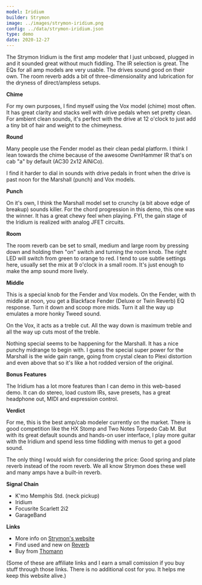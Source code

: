 ```yaml
---
model: Iridium
builder: Strymon
image: ../images/strymon-iridium.png
config: ../data/strymon-iridium.json
type: demo
date: 2020-12-27
---
```


The Strymon Iridium is the first amp modeler that I just unboxed, plugged in and it sounded great without much fiddling. The IR selection is great. The EQs for all amp models are very usable. The drives sound good on their own. The room reverb adds a bit of three-dimensionality and lubrication for the dryness of direct/ampless setups.

**Chime**

For my own purposes, I find myself using the Vox model (chime) most often. It has great clarity and stacks well with drive pedals when set pretty clean. For ambient clean sounds, it's perfect with the drive at 12 o'clock to just add a tiny bit of hair and weight to the chimeyness.

**Round**

Many people use the Fender model as their clean pedal platform. I think I lean towards the chime because of the awesome OwnHammer IR that's on cab "a" by default (AC30 2x12 AlNiCo).

I find it harder to dial in sounds with drive pedals in front when the drive is past noon for the Marshall (punch) and Vox models.

**Punch**

On it's own, I think the Marshall model set to crunchy (a bit above edge of breakup) sounds killer. For the chord progression in this demo, this one was the winner. It has a great chewy feel when playing. FYI, the gain stage of the Iridium is realized with analog JFET circuits.

**Room**

The room reverb can be set to small, medium and large room by pressing down and holding then "on" switch and turning the room knob. The right LED will switch from green to orange to red. I tend to use subtle settings here, usually set the mix at 9 o'clock in a small room. It's just enough to make the amp sound more lively.

**Middle**

This is a special knob for the Fender and Vox models. On the Fender, with th middle at noon, you get a Blackface Fender (Deluxe or Twin Reverb) EQ response. Turn it down and scoop more mids. Turn it all the way up emulates a more honky Tweed sound.

On the Vox, it acts as a treble cut. All the way down is maximum treble and all the way up cuts most of the treble.

Nothing special seems to be happening for the Marshall. It has a nice punchy midrange to begin with. I guess the special super power for the Marshall is the wide gain range, going from crystal clean to Plexi distortion and even above that so it's like a hot rodded version of the original.

**Bonus Features**

The Iridium has a lot more features than I can demo in this web-based demo. It can do stereo, load custom IRs, save presets, has a great headphone out, MIDI and expression control.

**Verdict**

For me, this is the best amp/cab modeler currently on the market. There is good competition like the HX Stomp and Two Notes Torpedo Cab M. But with its great default sounds and hands-on user interface, I play more guitar with the Iridium and spend less time fiddling with menus to get a good sound.

The only thing I would wish for considering the price: Good spring and plate reverb instead of the room reverb. We all know Strymon does these well and many amps have a built-in reverb.

**Signal Chain**

- K'mo Memphis Std. (neck pickup)
- Iridium
- Focusrite Scarlett 2i2
- GarageBand

**Links**

- More info on [Strymon's website](https://www.strymon.net/product/iridium/)
- Find used and new on [Reverb](https://reverb.grsm.io/loopydemos-strymon-iridium)
- Buy from [Thomann](https://www.thomann.de/de/strymon_iridium_amp_ir_cab.htm?partner_id=15606)

(Some of these are affiliate links and I earn a small comission if you buy stuff through those links. There is no additional cost for you. It helps me keep this website alive.)
